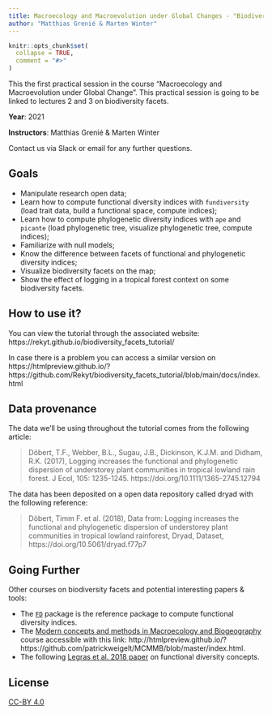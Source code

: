 ```yaml
---
title: Macroecology and Macroevolution under Global Changes - "Biodiversity facets in macro-space"
author: "Matthias Grenié & Marten Winter"
---
```


<!-- README.md is generated from README.Rmd. Please edit that file -->

```r
knitr::opts_chunk$set(
  collapse = TRUE,
  comment = "#>"
)
```

This the first practical session in the course "Macroecology and Macroevolution under Global Change". This practical session is going to be linked to lectures 2 and 3 on biodiversity facets.

**Year**: 2021

**Instructors**: Matthias Grenié & Marten Winter

Contact us via Slack or email for any further questions.


## Goals

* Manipulate research open data;
* Learn how to compute functional diversity indices with `fundiversity` (load trait data, build a functional space, compute indices);
* Learn how to compute phylogenetic diversity indices with `ape` and `picante` (load phylogenetic tree, visualize phylogenetic tree, compute indices);
* Familiarize with null models;
* Know the difference between facets of functional and phylogenetic diversity indices;
* Visualize biodiversity facets on the map;
* Show the effect of logging in a tropical forest context on some biodiversity facets.

## How to use it?

You can view the tutorial through the associated website: https://rekyt.github.io/biodiversity_facets_tutorial/

In case there is a problem you can access a similar version on https://htmlpreview.github.io/?https://github.com/Rekyt/biodiversity_facets_tutorial/blob/main/docs/index.html

## Data provenance

The data we'll be using throughout the tutorial comes from the following article: 

> Döbert, T.F., Webber, B.L., Sugau, J.B., Dickinson, K.J.M. and Didham, R.K. (2017), Logging increases the functional and phylogenetic dispersion of understorey plant communities in tropical lowland rain forest. J Ecol, 105: 1235-1245. https://doi.org/10.1111/1365-2745.12794

The data has been deposited on a open data repository called dryad with the following reference:

> Döbert, Timm F. et al. (2018), Data from: Logging increases the functional and phylogenetic dispersion of understorey plant communities in tropical lowland rainforest, Dryad, Dataset, https://doi.org/10.5061/dryad.f77p7

## Going Further

Other courses on biodiversity facets and potential interesting papers & tools:

* The [`FD`](https://cran.r-project.org/package=FD) package is the reference package to compute functional diversity indices.
* The [Modern concepts and methods in Macroecology and Biogeography](https://github.com/patrickweigelt/MCMMB/) course accessible with this link: http://htmlpreview.github.io/?https://github.com/patrickweigelt/MCMMB/blob/master/index.html.
* The following [Legras et al. 2018 paper](https://doi.org/10.1016/j.actao.2018.02.007) on functional diversity concepts.


## License

[CC-BY 4.0](https://creativecommons.org/licenses/by/4.0/)
